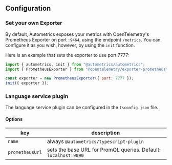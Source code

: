 ## Configuration

### Set your own Exporter

By default, Autometrics exposes your metrics with OpenTelemetry's Prometheus
Exporter on port `:9464`, using the endpoint `/metrics`. You can configure it as
you wish, however, by using the `init` function.

Here is an example that sets the exporter to use port 7777:

```javascript
import { autometrics, init } from "@autometrics/autometrics";
import { PrometheusExporter } from "@opentelemetry/exporter-prometheus";

const exporter = new PrometheusExporter({ port: 7777 });
init({ exporter });
```

### Language service plugin

The language service plugin can be configured in the `tsconfig.json` file.

#### Options

| key             | description                                                     |
| --------------- | --------------------------------------------------------------- |
| `name`          | always `@autometrics/typescript-plugin`                         |
| `prometheusUrl` | sets the base URL for PromQL queries. Default: `localhost:9090` |

